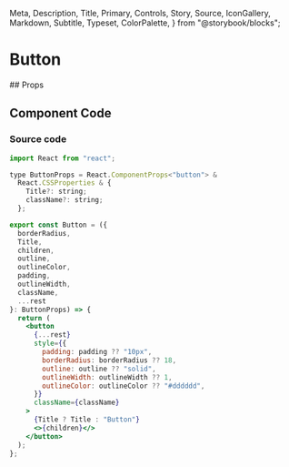 
  Meta,
  Description,
  Title,
  Primary,
  Controls,
  Story,
  Source,
  IconGallery,
  Markdown,
  Subtitle,
  Typeset,
  ColorPalette,
} from "@storybook/blocks";

<Meta of={ButtonStories} />

# Button

<Primary />
<IconGallery />
## Props

<Controls />

## Component Code

<Source />

### Source code

```jsx
import React from "react";

type ButtonProps = React.ComponentProps<"button"> &
  React.CSSProperties & {
    Title?: string;
    className?: string;
  };

export const Button = ({
  borderRadius,
  Title,
  children,
  outline,
  outlineColor,
  padding,
  outlineWidth,
  className,
  ...rest
}: ButtonProps) => {
  return (
    <button
      {...rest}
      style={{
        padding: padding ?? "10px",
        borderRadius: borderRadius ?? 18,
        outline: outline ?? "solid",
        outlineWidth: outlineWidth ?? 1,
        outlineColor: outlineColor ?? "#dddddd",
      }}
      className={className}
    >
      {Title ? Title : "Button"}
      <>{children}</>
    </button>
  );
};
```
